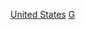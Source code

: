 {{Commonscat|Guitarists from the United States}}

[[Category:各国吉他手|United States]]
[[Category:依樂器劃分的美國音樂家|G]]